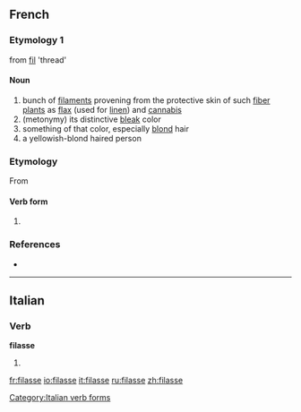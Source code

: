 ==French==

===Etymology 1===
from [[fil]] 'thread'

====Noun====
{{fr-noun|f}}

# bunch of [[filament]]s provening from the protective skin of such [[fiber plant]]s as [[flax]] (used for [[linen]]) and [[cannabis]]
# (metonymy) its distinctive [[bleak]] color
# something of that color, especially [[blond]] hair
# a yellowish-blond haired person

===Etymology===
From {{l|fr|filer}}

{{cleanup|fr}}
====Verb form====
{{fr-verb-form}}

# {{conjugation of|filer||1|s|imperf|sub|lang=fr}}

===References===
* {{NPLarousse}}

----

==Italian==

===Verb===
'''filasse'''

# {{form of|[[third-person|Third-person]] [[singular]] [[imperfect subjunctive]]|[[filare#Italian|filare]]|lang=Italian}}

[[Category:Italian verb forms]]

[[fr:filasse]]
[[io:filasse]]
[[it:filasse]]
[[ru:filasse]]
[[zh:filasse]]